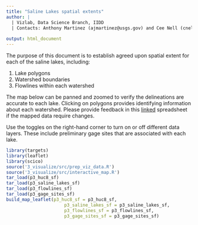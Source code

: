 ```yaml
---
title: "Saline Lakes spatial extents"
author: |
  | Vizlab, Data Science Branch, IIDD 
  | Contacts: Anthony Martinez (ajmartinez@usgs.gov) and Cee Nell (cnell@usgs.gov)
  
output: html_document
---
```


The purpose of this document is to establish agreed upon spatial extent for each of the saline lakes, including:

1. Lake polygons
2. Watershed boundaries
3. Flowlines within each watershed

The map below can be panned and zoomed to verify the delineations are accurate to each lake. Clicking on polygons provides identifying information about each watershed. Please provide feedback in this [linked](https://doimspp.sharepoint.com/:x:/s/IIDDStaff/EXalneoSajNDh95PN8mTRZEBz6Ww_eCY1U5vwgcW1qnAvQ?e=OC6jhf) spreadsheet if the mapped data require changes.

Use the toggles on the right-hand corner to turn on or off different data layers. These include preliminary gage sites that are associated with each lake.


```r
library(targets)
library(leaflet)
library(scico)
source('3_visualize/src/prep_viz_data.R')
source('3_visualize/src/interactive_map.R')
tar_load(p3_huc8_sf)
tar_load(p3_saline_lakes_sf)
tar_load(p3_flowlines_sf)
tar_load(p3_gage_sites_sf)
build_map_leaflet(p3_huc8_sf = p3_huc8_sf, 
                      p3_saline_lakes_sf = p3_saline_lakes_sf, 
                      p3_flowlines_sf = p3_flowlines_sf, 
                      p3_gage_sites_sf = p3_gage_sites_sf)
```
